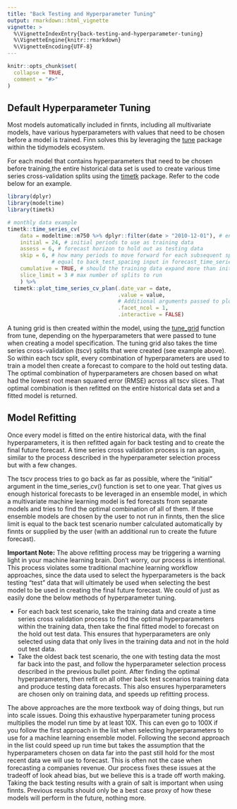 ```yaml
---
title: "Back Testing and Hyperparameter Tuning"
output: rmarkdown::html_vignette
vignette: >
  %\VignetteIndexEntry{back-testing-and-hyperparameter-tuning}
  %\VignetteEngine{knitr::rmarkdown}
  %\VignetteEncoding{UTF-8}
---
```


```r
knitr::opts_chunk$set(
  collapse = TRUE,
  comment = "#>"
)
```

## Default Hyperparameter Tuning

Most models automatically included in finnts, including all multivariate models, have various hyperparameters with values that need to be chosen before a model is trained. Finn solves this by leveraging the [tune](https://tune.tidymodels.org/reference/tune.html) package within the tidymodels ecosystem. 

For each model that contains hyperparameters that need to be chosen before training,the entire historical data set is used to create various time series cross-validation splits using the [timetk](https://business-science.github.io/timetk/reference/time_series_cv.html) package. Refer to the code below for an example. 

```r
library(dplyr)
library(modeltime)
library(timetk)

# monthly data example
timetk::time_series_cv(
    data = modeltime::m750 %>% dplyr::filter(date > "2010-12-01"), # entire historical data set
    initial = 24, # initial periods to use as training data
    assess = 6, # forecast horizon to hold out as testing data
    skip = 6, # how many periods to move forward for each subsequent split, 
              # equal to back_test_spacing input in forecast_time_series() finnts function
    cumulative = TRUE, # should the training data expand more than initial periods in each subsequent split
    slice_limit = 3 # max number of splits to run
    ) %>%
  timetk::plot_time_series_cv_plan(.date_var = date, 
                                   .value = value, 
                                   # Additional arguments passed to plot_time_series(),
                                   .facet_ncol = 1,
                                   .interactive = FALSE)


```

A tuning grid is then created within the model, using the [tune_grid](https://tune.tidymodels.org/reference/tune_grid.html) function from tune, depending on the hyperparameters that were passed to tune when creating a model specification. The tuning grid also takes the time series cross-validation (tscv) splits that were created (see example above). So within each tscv split, every combination of hyperparameters are used to train a model then create a forecast to compare to the hold out testing data. The optimal combination of hyperparameters are chosen based on what had the lowest root mean squared error (RMSE) across all tscv slices. That optimal combination is then refitted on the entire historical data set and a fitted model is returned. 

## Model Refitting

Once every model is fitted on the entire historical data, with the final hyperparameters, it is then refitted again for back testing and to create the final future forecast. A time series cross validation process is ran again, similar to the process described in the hyperparameter selection process but with a few changes. 

The tscv process tries to go back as far as possible, where the "initial" argument in the time_series_cv() function is set to one year. That gives us enough historical forecasts to be leveraged in an ensemble model, in which a multivariate machine learning model is fed forecasts from separate models and tries to find the optimal combination of all of them. If these ensemble models are chosen by the user to not run in finnts, then the slice limit is equal to the back test scenario number calculated automatically by finnts or supplied by the user (with an additional run to create the future forecast). 

**Important Note:** The above refitting process may be triggering a warning light in your machine learning brain. Don't worry, our process is intentional. This process violates some traditional machine learning workflow approaches, since the data used to select the hyperparameters is the back testing  "test" data that will ultimately be used when selecting the best model to be used in creating the final future forecast. We could of just as easily done the below methods of hyperparameter tuning. 

- For each back test scenario, take the training data and create a time series cross validation process to find the optimal hyperparameters within the training data, then take the final fitted model to forecast on the hold out test data. This ensures that hyperparameters are only selected using data that only lives in the training data and not in the hold out test data. 
- Take the oldest back test scenario, the one with testing data the most far back into the past, and follow the hyperparameter selection process described in the previous bullet point. After finding the optimal hyperparameters, then refit on all other back test scenarios training data and produce testing data forecasts. This also ensures hyperparameters are chosen only on training data, and speeds up refitting process. 

The above approaches are the more textbook way of doing things, but run into scale issues. Doing this exhaustive hyperparameter tuning process multiplies the model run time by at least 10X. This can even go to 100X if you follow the first approach in the list when selecting hyperparameters to use for a machine learning ensemble model. Following the second approach in the list could speed up run time but takes the assumption that the hyperparameters chosen on data far into the past still hold for the most recent data we will use to forecast. This is often not the case when forecasting a companies revenue. Our process fixes these issues at the tradeoff of look ahead bias, but we believe this is a trade off worth making. Taking the back testing results with a grain of salt is important when using finnts. Previous results should only be a best case proxy of how these models will perform in the future, nothing more. 

